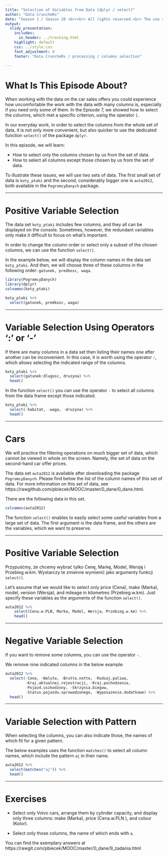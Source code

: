 ```yaml
---
title: "Selection of Variables from Data [dplyr / select]"
author: "Data CruncheRs"
date: "Season 1 / Season 20 <br><br> All rights reserved.<br> The use shall be subject to prior consent of the author.  <br><br><br><br>Press `A` to see the plain text instead of the slides. <br> Press `T` to display the table of contents."
output:
  slidy_presentation:
    includes:
      in_header: ../tracking.html
    highlight: default
    css: ../style.css
    font_adjustment: 0
    footer: "Data CruncheRs / processing / columns selection"

---
```


# What Is This Episode About?

When working with the data on the car sales offers you could experience how uncomfortable the work with the data with many columns is, especially if you need only some of them. In the Episode 7, we showed how to select the columns, which met a specific criterion, using the operator `[`.

In our everyday work, in order to select the columns from the whole set of data, it is not only more convenient, but also quicker to use the dedicated function `select()` of the package `dplyr`.

In this episode, we will learn:

- How to select only the columns chosen by us from the set of data.
- How to select all columns except those chosen by us from the set of data.

To illustrate these issues, we will use two sets of data. The first small set of data is `koty_ptaki` and the second, considerably bigger one is `auta2012`, both available in the `PogromcyDanych` package.

---

# Positive Variable Selection

The data set `koty_ptaki` includes few columns, and they all can be displayed on the console. Sometimes, however, the redundant variables only make it difficult to focus on what's important.

In order to change the column order or select only a subset of the chosen columns, we can use the function `select()`.

In the example below, we will display the column names in the data set `koty_ptaki`. And then, we will choose three of these columns in the following order: `gatunek, predkosc, waga`.

```r
library(PogromcyDanych)
library(dplyr)
colnames(koty_ptaki)

koty_ptaki %>%
  select(gatunek, predkosc, waga)
```


---

# Variable Selection Using Operators ‘:’ or ‘-’

If there are many columns in a data set then listing their names one after another can be inconvenient. In this case, it is worth using the operator `:`, which allows selecting the indicated range of the columns.

```r
koty_ptaki %>%
  select(gatunek:dlugosc, druzyna) %>% 
  head()
```

In the function `select()` you can use the operator `-` to select all columns from the data frame except those indicated.

```r
koty_ptaki %>%
  select(-habitat, -waga, -druzyna) %>% 
  head()
```

---

# Cars

We will practice the filtering operations on much bigger set of data, which cannot be viewed in whole on the screen. Namely, the set of data on the second-hand car offer prices.

The data set `auta2012` is available after downloading the package `PogromcyDanych`. Please find below the list of the column names of this set of data. For more information on this set of data, see https://rawgithub.com/pbiecek/MOOC/master/0_dane/0_dane.html.

There are the following data in this set.

```r
colnames(auta2012)
```

The function `select()` enables to easily select some useful variables from a large set of data. The first argument is the data frame, and the others are the variables, which we want to preserve.

---

# Positive Variable Selection

Przypuśćmy, że chcemy wybrać tylko Cenę, Markę, Model, Wersję i Przebieg.w.km. Wystarczy te zmienne wymienić jako argumenty funkcji `select()`.

Let’s assume that we would like to select only price (Cena), make (Marka), model, version (Wersja), and mileage in kilometres (Przebieg.w.km). Just specify these variables as the arguments of the function `select()`.

```r
auta2012 %>%
    select(Cena.w.PLN, Marka, Model, Wersja, Przebieg.w.km) %>%
    head()
```

---

# Negative Variable Selection

If you want to remove some columns, you can use the operator `-`.

We remove nine indicated columns in the below example.

```r
auta2012 %>%
  select(-Cena, -Waluta, -Brutto.netto, -Rodzaj.paliwa,
         -Kraj.aktualnej.rejestracji, -Kraj.pochodzenia,
         -Pojazd.uszkodzony, -Skrzynia.biegow,
         -Status.pojazdu.sprowadzonego, -Wyposazenie.dodatkowe) %>%
  head()
```

---

# Variable Selection with Pattern

When selecting the columns, you can also indicate those, the names of which fit for a given pattern.

The below examples uses the function `matches()` to select all column names, which include the pattern `aj` in their name.

```r
auta2012 %>%
  select(matches("aj")) %>%
  head()
```

---

# Exercises

+ Select only Volvo cars, arrange them by cylinder capacity, and display only three columns: make (Marka), price (Cena.w.PLN ), and colour (Kolor).

+ Select only those columns, the name of which ends with `a`.

You can find the exemplary answers at https://rawgit.com/pbiecek/MOOC/master/0_dane/9_zadania.html
